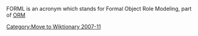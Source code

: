 {{Merge|ORM|date=February 2007}}

FORML is an acronym which stands for Formal Object Role Modeling, part of [[Object_role_modeling|ORM]]

[[Category:Move to Wiktionary 2007-11]]